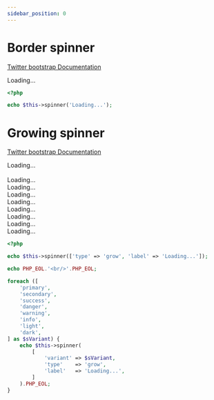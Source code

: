 ```yaml
---
sidebar_position: 0
---
```



# Border spinner

[Twitter bootstrap Documentation](https://getbootstrap.com/docs/4.5/components/spinners/#border-spinner)

<Tabs>
<TabItem value="result" label="Result" default><HtmlCode bootstrapVersion="4.5"><div class="spinner-border" role="status">
    <span class="sr-only">Loading...</span>
</div></HtmlCode></TabItem>
<TabItem value="source" label="Source">

```php
<?php

echo $this->spinner('Loading...');

```

</TabItem>
</Tabs>

# Growing spinner

[Twitter bootstrap Documentation](https://getbootstrap.com/docs/4.5/components/spinners/#growing-spinner)

<Tabs>
<TabItem value="result" label="Result" default><HtmlCode bootstrapVersion="4.5"><div class="spinner-grow" role="status">
    <span class="sr-only">Loading...</span>
</div>
<br/>
<div class="spinner-grow text-primary" role="status">
    <span class="sr-only">Loading...</span>
</div>
<div class="spinner-grow text-secondary" role="status">
    <span class="sr-only">Loading...</span>
</div>
<div class="spinner-grow text-success" role="status">
    <span class="sr-only">Loading...</span>
</div>
<div class="spinner-grow text-danger" role="status">
    <span class="sr-only">Loading...</span>
</div>
<div class="spinner-grow text-warning" role="status">
    <span class="sr-only">Loading...</span>
</div>
<div class="spinner-grow text-info" role="status">
    <span class="sr-only">Loading...</span>
</div>
<div class="spinner-grow text-light" role="status">
    <span class="sr-only">Loading...</span>
</div>
<div class="spinner-grow text-dark" role="status">
    <span class="sr-only">Loading...</span>
</div></HtmlCode></TabItem>
<TabItem value="source" label="Source">

```php
<?php

echo $this->spinner(['type' => 'grow', 'label' => 'Loading...']);

echo PHP_EOL.'<br/>'.PHP_EOL;

foreach ([
    'primary',
    'secondary',
    'success',
    'danger',
    'warning',
    'info',
    'light',
    'dark',
] as $sVariant) {
    echo $this->spinner(
        [
            'variant' => $sVariant,
            'type'    => 'grow',
            'label'   => 'Loading...',
        ]
    ).PHP_EOL;
}

```

</TabItem>
</Tabs>
